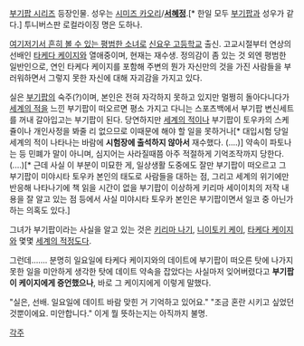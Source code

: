 [[부기팝 시리즈]] 등장인물. 성우는 [[시미즈 카오리]]/'''[[서혜정]]'''.[* 한일 모두 [[부기팝]]과 성우가 같다.] 투니버스판 로컬라이징 명은 도하나.

[[평범한 여자아이|여기저기서 흔히 볼 수 있는 평범한 소녀]]로 [[신요우 고등학교]] 출신. 고교시절부터 연상의 선배인 [[타케다 케이지]]와 열애중이며, 현재는 재수생. 정의감이 좀 있는 것 외엔 평범한 일반인으로, 연인 타케다 케이지를 포함해 주변의 뭔가 자신만의 것을 가진 사람들을 부러워하면서 그렇지 못한 자신에 대해 자괴감을 가지고 있다.

실은 [[부기팝]]의 숙주(?)이며, 본인은 전혀 자각하지 못하고 있지만 멀쩡히 돌아다니다가 [[세계의 적]]을 느낀 부기팝이 떠오르면 평소 가지고 다니는 스포츠백에서 부기팝 변신세트를 꺼내 갈아입고는 부기팝이 된다. 당연하지만 [[세계의 적]]이나 부기팝이 토우카의 스케쥴이나 개인사정을 봐줄 리 없으므로 이때문에 해야 할 일을 못하거나[* 대입시험 당일 세계의 적이 나타나는 바람에 '''시험장에 출석하지 않아서''' 재수했다. (....)] 약속이 파토나는 등 민폐가 말이 아니며, 심지어는 사라질때쯤 아주 적절하게 기억조작까지 당한다. (....)[* 근데 사실 이 부분이 미묘한 게, 일상생활 도중에도 잘만 부기팝이 떠오르고 그 부기팝이 미야시타 토우카 본인의 태도로 사람들을 대하는 점, 그리고 세계의 위기에만 반응해 나타나기에 책 읽을 시간이 없을 부기팝이 이상하게 키리마 세이이치의 저작 내용을 잘 알고 있는 점 등에서 사실 미야시타 토우카 본인은 부기팝이면서 일코 중 아닌가 하는 의혹도 있다.] 

그녀가 부기팝이라는 사실을 알고 있는 것은 [[키리마 나기]], [[니이토키 케이]], [[타케다 케이지]]와 몇몇 [[세계의 적]]정도다.

그런데……. 분명히 일요일에 타케다 케이지와의 데이트에 부기팝이 떠오른 탓에 나가지 못한 일을 미안하게 생각한 탓에 데이트 약속을 잡았다는 사실마저 잊어버렸다고 '''부기팝이 케이지에게 증언했으나''', 바로 그 케이지에게 이렇게 말했다.

"실은, 선배. 일요일에 데이트 바람 맞힌 거 기억하고 있어요." "조금 혼란 시키고 싶었던 것뿐이에요. 미안합니다." 이게 뭘 뜻하는지는 아직까지 불명.

[[각주]]


